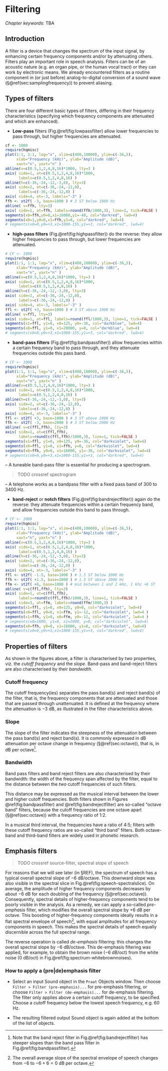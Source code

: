 # Filtering {#ch-filtering}

*Chapter keywords*: TBA

## Introduction

A filter is a device that changes the spectrum of the input signal, by enhancing certain frequency components and/or by attenuating others. Filters play an important role in speech analysis. Filters can be of an acoustic nature (e.g. an organ pipe, or the human vocal tract) or they can work by electronic means. We already encountered filters as a routine component in (or just before) analog-to-digital conversion of a sound wave (§\@ref(sec:samplingfrequency)) to prevent aliasing. 

## Types of filters {#sec:typesoffilters}

There are four different basic types of filters, differing in their frequency characteristics (specifying which frequency components are attenuated and which are enhanced). 

- **Low-pass** filters (Fig.\@ref(fig:lowpassfilter) allow lower frequencies to pass through, but higher frequencies are attenuated.  

```r
cf <- 1000
require(hqmisc)
plot(1:1, 1:1, log="x", xlim=c(400,10000), ylim=c(-36,5),
     xlab="Frequency (kHz)", ylab="Amplitude (dB)",
     xaxt="n", yaxt="n" ) 
abline(v=c(0.5,1,2,4,8,16)*1000, lty=3 )
axis( side=1, at=c(0.5,1,2,4,8,16)*1000,
      labels=c(0.5,1,2,4,8,16) )
abline(h=c(-36,-24,-12,-3,0), lty=3)
axis( side=2, at=c(-36,-24,-12,0), 
      labels=c(-36,-24,-12,0) ) 
axis( side=4, at=-3, labels="-3" )
ffh <- st2f( -3, base=1000 ) # 3 ST below 1000 Hz
abline( v=ffh, lty=3)
axis( side=1, at=ffh, labels=round(ffh/1000,3), line=1, tick=FALSE )
segments(x0=ffh,y0=0,x1=16000,y1=-48, col="darkred", lwd=4)
segments(x0=1,y0=0,x1=ffh,y1=0, col="darkred", lwd=4)
# segments(x0=0,y0=+3,x1=1000-155,y1=+3, col="darkred", lwd=4)
```

- **high-pass filters** (Fig.\@ref(fig:highpassfilter)) do the reverse: they allow higher frequencies to pass through, but lower frequencies are attenuated.

```r
# CF <- 1000
require(hqmisc)
plot(1:1, 1:1, log="x", xlim=c(400,10000), ylim=c(-36,5),
     xlab="Frequency (kHz)", ylab="Amplitude (dB)",
     xaxt="n", yaxt="n" ) 
abline(v=c(0.5,1,2,4,8,16)*1000, lty=3 )
axis( side=1, at=c(0.5,1,2,4,8,16)*1000,
      labels=c(0.5,1,2,4,8,16) )
abline(h=c(-36,-24,-12,-3,0), lty=3)
axis( side=2, at=c(-36,-24,-12,0), 
      labels=c(-36,-24,-12,0) ) 
axis( side=4, at=-3, labels="-3" )
ffl <- st2f( +3, base=1000 ) # 3 ST above 1000 Hz
abline( v=ffl, lty=3)
axis( side=1, at=ffl, labels=round(ffl/1000,3), line=1, tick=FALSE )
segments(x1=ffl, y1=0, x0=125, y0=-36, col="darkblue", lwd=4)
segments(x0=ffl, y1=0, x1=20000, y=0, col="darkblue", lwd=4)
# segments(x0=0,y0=+3,x1=1000-155,y1=+3, col="darkred", lwd=4)
```

- **band-pass filters** (Fig.\@ref(fig:bandpassfilter)) allow frequencies within a certain frequency band to pass through, and they attenuate frequencies outside this pass band.

```r
# CF <- 1000
require(hqmisc)
plot(1:1, 1:1, log="x", xlim=c(400,10000), ylim=c(-36,5),
     xlab="Frequency (kHz)", ylab="Amplitude (dB)",
     xaxt="n", yaxt="n" ) 
abline(v=c(0.5,1,2,4,8,16)*1000, lty=3 )
axis( side=1, at=c(0.5,1,2,4,8,16)*1000,
      labels=c(0.5,1,2,4,8,16) )
abline(h=c(-36,-24,-12,-3,0), lty=3)
axis( side=2, at=c(-36,-24,-12,0), 
      labels=c(-36,-24,-12,0) ) 
axis( side=4, at=-3, labels="-3" )
ffl <- st2f( +3, base=1000 ) # 3 ST above 1000 Hz
ffh <- st2f( -3, base=2000 ) # 3 ST below 2000 Hz
abline( v=c(ffl,ffh), lty=3)
axis( side=1, at=c(ffl,ffh), 
      labels=round(c(ffl,ffh)/1000,3), line=1, tick=FALSE )
segments(x1=ffl, y1=0, x0=125, y0=-36, col="darkviolet", lwd=4)
segments(x0=ffl, y1=0, x1=ffh, y=0, col="darkviolet", lwd=4)
segments(x0=ffh, y0=0, x1=16000, y1=-36, col="darkviolet", lwd=4)
# segments(x0=0,y0=+3,x1=1000-155,y1=+3, col="darkred", lwd=4)
```
-- A tuneable band-pass filter is essential for producing a spectrogram.

> TODO crossref spectrogram

-- A telephone works as a bandpass filter with a fixed pass band of 300 to 3400 Hz.  

- **band-reject** or **notch filters** (Fig.\@ref(fig:bandrejectfilter)) again do the reverse: they attenuate frequencies within a certain frequency band, and allow frequencies outside this band to pass through.

```r
# CF <- 1000
require(hqmisc)
plot(1:1, 1:1, log="x", xlim=c(400,10000), ylim=c(-36,5),
     xlab="Frequency (kHz)", ylab="Amplitude (dB)",
     xaxt="n", yaxt="n" ) 
abline(v=c(0.5,1,2,4,8,16)*1000, lty=3 )
axis( side=1, at=c(0.5,1,2,4,8,16)*1000,
      labels=c(0.5,1,2,4,8,16) )
abline(h=c(-36,-24,-12,-3,0), lty=3)
axis( side=2, at=c(-36,-24,-12,0), 
      labels=c(-36,-24,-12,0) ) 
axis( side=4, at=-3, labels="-3" )
ffl <- st2f( -1.5, base=1000 ) # 1.5 ST below 1000 Hz
ffh <- st2f( +1.5, base=2000 ) # 1.5 ST above 2000 Hz
ffm <- st2f( +6, base=1000 ) # mid between 1 and 2 kHz, 1 khz +6 ST
abline( v=c(ffl,ffh), lty=3)
axis( side=1, at=c(ffl,ffh), 
      labels=round(c(ffl,ffh)/1000,3), line=1, tick=FALSE )
axis( side=3, at=ffm, labels=round(ffm/1000,3) )
segments(x1=ffl, y1=0, x0=125, y0=0, col="darkviolet", lwd=4)
segments(x0=ffl, y0=0, x1=ffm, y1=-12, col="darkviolet", lwd=4 )
segments(x1=ffh, y1=0, x0=ffm, y0=-12, col="darkviolet", lwd=4 )
# segments(x0=1000, y1=0, x1=2000, y=0, col="darkviolet", lwd=4)
segments(x0=ffh, y0=0, x1=16000, y1=0, col="darkviolet", lwd=4)
# segments(x0=0,y0=+3,x1=1000-155,y1=+3, col="darkred", lwd=4)
```

## Properties of filters 

As shown in the figures above, a filter is characterised by two properties, viz. the *cutoff frequency* and the *slope*. Band-pass and band-reject filters are also characterised by their *bandwidth*. 

### Cutoff frequency

The cutoff frequency(ies) separates the pass band(s) and reject band(s) of the filter, that is, the frequency components that are attenuated and those that are passed through unattenuated. It is defined at the frequency where the attenuation is $-3$ dB, as illustrated in the filter characteristics above. 

### Slope

The slope of the filter indicates the steepness of the attenuation between the pass band(s) and reject band(s). It is commonly expressed in dB attenuation per octave change in frequency  (§\@ref(sec:octave)), that is, in dB per octave^[Note that the band reject filter in Fig.\@ref(fig:bandrejectfilter) has steeper slopes than the band pass filter in Fig.\@ref(fig:bandpassfilter).]. 

### Bandwidth

Band pass filters and band reject filters are also characterised by their bandwidth: the width of the frequency span affected by the filter, equal to the distance between the *two* cutoff frequencies of such filters. 

This distance may be expressed as the musical interval between the lower and higher cutoff frequencies. Both filters shown in Figures \@ref(fig:bandpassfilter) and \@ref(fig:bandrejectfilter) are so-called "octave band" filters, because the cutoff frequencies are one octave apart (§\@ref(sec:octave)) with a frequency ratio of 1:2.

In a musical third interval, the frequencies have a ratio of 4:5; filters with these cutoff frequency ratios are so-called "third band" filters. Both octave-band and third-band filters are widely used in phonetic research. 


## Emphasis filters {#sec:emphasisfilters}

> TODO crossref source-filter, spectral slope of speech

For reasons that we will see later (in §REF), the spectrum of speech has a typical overall spectral slope of $-6$ dB/octave. This downward slope was also visible in the spectral slice in Fig.\@ref(fig:speech-spectralslice). On average, the amplitude of higher frequency components decreases by about $-6$ dB for each doubling of the frequency (§\@ref(sec:octave)). 
Consequently, spectral details of higher-frequency components tend to be poorly visible in the analysis. As a remedy, we can apply a so-called *pre-emphasis* filter, which modifies the overall spectral slope by $+6$ dB per octave. This boosting of higher-frequency components ideally results in a flat spectral envelope of speech^[The overall average slope of the spectral envelope of speech changes from $-6$ to $-6+6=0$ dB per octave.], with equal amplitudes for all frequency components in speech. This makes the spectral details of speech equally discernible across the full spectral range. 

The reverse operation is called *de-emphasis* filtering: this changes the overall spectral slope by $-6$ dB/octave. This de-emphasis filtering was applied, for example, to obtain the brown noise ($-6$ dB/oct) from the white noise ($0$ dB/oct) in Fig.\@ref(fig:spectrum-whitebrownnoises).

::: {#box-praatemphasis .praatbox}

### How to apply a (pre|de)emphasis filter

- Select an input Sound object in the `Praat` Objects window. Then choose `Filter > Filter (pre-emphasis)...` for pre-emphasis filtering, or choose `Filter > Filter (de-emphasis)...` for de-emphasis filtering. The filter only applies above a certain cutoff frequency, to be specified. Choose a cutoff frequency below the lowest speech frequency, e.g. 60 Hz.

- The resulting filtered output Sound object is again added at the bottom of the list of objects. 

:::


